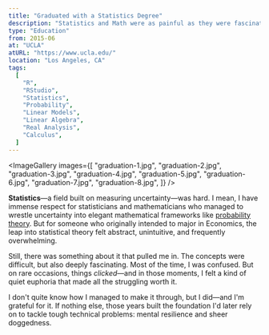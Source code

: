 ```yaml
---
title: "Graduated with a Statistics Degree"
description: "Statistics and Math were as painful as they were fascinating. I struggled through most of it—but those rare moments when things finally clicked made it all worth it."
type: "Education"
from: 2015-06
at: "UCLA"
atURL: "https://www.ucla.edu/"
location: "Los Angeles, CA"
tags:
  [
    "R",
    "RStudio",
    "Statistics",
    "Probability",
    "Linear Models",
    "Linear Algebra",
    "Real Analysis",
    "Calculus",
  ]
---
```



<ImageGallery
  images={[
    "graduation-1.jpg",
    "graduation-2.jpg",
    "graduation-3.jpg",
    "graduation-4.jpg",
    "graduation-5.jpg",
    "graduation-6.jpg",
    "graduation-7.jpg",
    "graduation-8.jpg",
  ]}
/>

**Statistics**—a field built on measuring uncertainty—was hard. I mean, I have immense respect for statisticians and mathematicians who managed to wrestle uncertainty into elegant mathematical frameworks like [probability theory](https://en.wikipedia.org/wiki/Probability_theory). But for someone who originally intended to major in Economics, the leap into statistical theory felt abstract, unintuitive, and frequently overwhelming.

Still, there was something about it that pulled me in. The concepts were difficult, but also deeply fascinating. Most of the time, I was confused. But on rare occasions, things _clicked_—and in those moments, I felt a kind of quiet euphoria that made all the struggling worth it.

I don't quite know how I managed to make it through, but I did—and I'm grateful for it. If nothing else, those years built the foundation I'd later rely on to tackle tough technical problems: mental resilience and sheer doggedness.
